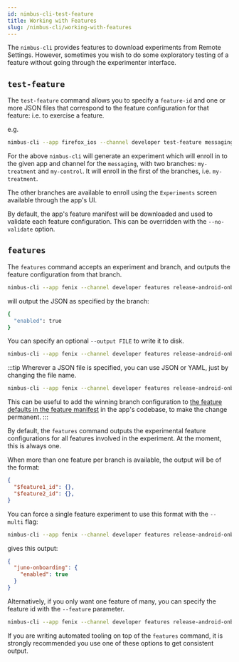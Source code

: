 ```yaml
---
id: nimbus-cli-test-feature
title: Working with Features
slug: /nimbus-cli/working-with-features
---
```


The `nimbus-cli` provides features to download experiments from Remote Settings. However, sometimes you wish to do some exploratory testing of a feature without going through the experimenter interface.

## `test-feature`

The `test-feature` command allows you to specify a `feature-id` and one or more JSON files that correspond to the feature configuration for that feature: i.e. to exercise a feature.

e.g.

```sh
nimbus-cli --app firefox_ios --channel developer test-feature messaging my-treatment.json my-control.json
```

For the above `nimbus-cli` will generate an experiment which will enroll in to the given app and channel for the `messaging`, with two branches: `my-treatment` and `my-control`. It will enroll in the first of the branches, i.e. `my-treatment`.

The other branches are available to enroll using the `Experiments` screen available through the app's UI.

By default, the app's feature manifest will be downloaded and used to validate each feature configuration. This can be overridden with the `--no-validate` option.

## `features`

The `features` command accepts an experiment and branch, and outputs the feature configuration from that branch.

```sh
nimbus-cli --app fenix --channel developer features release-android-onboarding-redesign --branch treatment-a
```

will output the JSON as specified by the branch:

```sh
{
  "enabled": true
}
```

You can specify an optional  `--output FILE` to write it to disk.

```sh
nimbus-cli --app fenix --channel developer features release-android-onboarding-redesign --branch treatment-a --output new-onboarding.json
```

:::tip
Wherever a JSON file is specified, you can use JSON or YAML, just by changing the file name.

```sh
nimbus-cli --app fenix --channel developer features release-android-onboarding-redesign --branch treatment-a --output new-onboarding.yaml
```

This can be useful to add the winning branch configuration to [the feature defaults in the feature manifest](https://experimenter.info/fml-spec/#feature-defaults) in the app's codebase, to make the change permanent.
:::

By default, the `features` command outputs the experimental feature configurations for all features involved in the experiment. At the moment, this is always one.

When more than one feature per branch is available, the output will be of the format:

```json
{
  "$feature1_id": {},
  "$feature2_id": {},
}
```

You can force a single feature experiment to use this format with the `--multi` flag:

```sh
nimbus-cli --app fenix --channel developer features release-android-onboarding-redesign --branch treatment-a --multi
```

gives this output:
```json
{
  "juno-onboarding": {
    "enabled": true
  }
}
```

Alternatively, if you only want one feature of many, you can specify the feature id with the `--feature` parameter.

```sh
nimbus-cli --app fenix --channel developer features release-android-onboarding-redesign --branch treatment-a --feature juno-onboarding
```

If you are writing automated tooling on top of the `features` command, it is strongly recommended you use one of these options to get consistent output.
